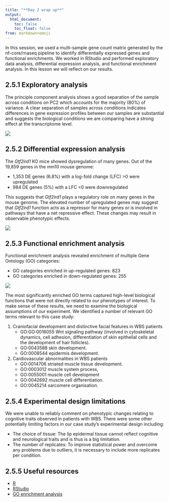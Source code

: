```yaml
---
title: "**Day 2 wrap up**"
output:
  html_document:
    toc: false
    toc_float: false
from: markdown+emoji
---
```


In this session, we used a multi-sample gene count matrix generated by the nf-core/rnaseq pipeline to identify differentially expressed genes and functional enrichments. We worked in RStudio and performed exploratory data analysis, differential expression analysis, and functional enrichment analysis. In this lesson we will reflect on our results. 

## 2.5.1 Exploratory analysis
The principle component analysis shows a good separation of the sample across conditions on PC2 which accounts for the majority (80%) of variance. A clear separation of samples across conditions indicates differences in gene expression profiles between our samples are substantial and suggests the biological conditions we are comparing have a strong effect at the transcriptome level.

![](../Figs/2.5_PCA.png)

## 2.5.2 Differential expression analysis

The *Gtf2ird1* KO mice showed dysregulation of many genes. Out of the 19,859 genes in the mm10 mouse genome:   

* 1,353 DE genes (6.8%) with a log-fold change (LFC) >0 were upregulated 
* 984 DE genes (5%) with a LFC <0 were downregulated   

This suggests that *Gtf2ird1* plays a regulatory role on many genes in the mouse genome. The elevated number of upregulated genes may suggest that *Gtf2ird1* function acts as a repressor for many genes or is involved in pathways that have a net repressive effect. These changes may result in observable phenotypic effects.  

![](../Figs/2.5_Volcano_plot.png)

## 2.5.3 Functional enrichment analysis 

Functional enrichment analysis revealed enrichment of multiple Gene Ontology (GO) categories: 

* GO categories enriched in up-regulated genes: 823    
* GO categories enriched in down-regulated genes: 255  

![](../Figs/2.5_GO.png)

The most significantly enriched GO terms captured high-level biological functions that were not directly related to our phenotypes of interest. To make sense of these results, we need to examine the biological assumptions of our experiment. We identified a number of relevant GO terms relevant to this case study: 

1. Craniofacial development and distinctive facial features​ in WBS patients
    * GO:GO:0016055 Wnt signaling pathway (involved in cytoskeletal dynamics, cell adhesion, differentiation of skin epithelial cells and the development of hair follicles).  
    * GO:0043588 skin development. 
    * GO:0008544 epidermis development. 

2. Cardiovascular abnormalities in WBS patients
    * GO:0014706 striated muscle tissue development.      
    * GO:0003012 muscle system process, 
    * GO:0055001 muscle cell development
    * GO:0042692 muscle cell differentiation.       
    * GO:0045214 sarcomere organisation.      

## 2.5.4 Experimental design limitations 

We were unable to reliably comment on phenotypic changes relating to cognitive traits observed in patients with WBS. There were some other potentially limiting factors in our case study's experimental design including: 

* The choice of tissue: The lip epidermal tissue cannot reflect cognitive and neurological traits and is thus is a big limitation.
* The number of replicates: To improve statistical power and overcome any problems due to outliers, it is necessary to include more replicates per condition.           


## 2.5.5 Useful resources
* [R](https://www.r-project.org/about.html)
* [RStudio](https://posit.co/download/rstudio-desktop/)
* [GO enrichment analysis](https://geneontology.org/docs/go-enrichment-analysis/)